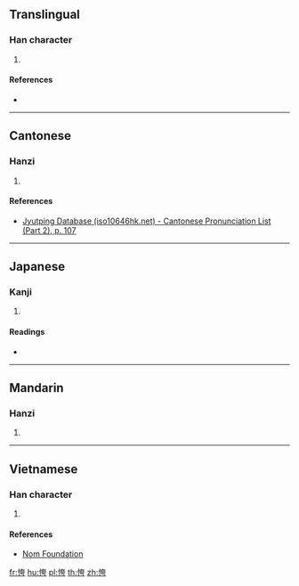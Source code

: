 {{character info/new}}
==Translingual==

===Han character===
{{Han char|rn=61|rad=心|as=06|sn=9|four=|canj=PKMS|ids=⿰忄夸}}

# {{defn|Han|sort=心06}}

====References====
* {{Han ref|kx=0384.210|dkj=10563|dj=0715.040|hdz=42294.120|uh=6057|ud=24663}}

----

==Cantonese==

===Hanzi===
{{yue-hanzi|jyut=[[fu1]]|y=fu1}}

# {{defn|lang=yue|sort=心06}}

====References====
* [http://www.iso10646hk.net/jp/document/download.jsp Jyutping Database (iso10646hk.net) - Cantonese Pronunciation List (Part 2), p. 107]

----

==Japanese==

===Kanji===
{{ja-kanji|grade=|rs=心06}}

# {{defn|lang=ja|sort=心06}}

====Readings====
* {{ja-readings|on=[[こ]] (ko), [[く]] (ku), [[か]] (ka), [[け]] (ke)|kun=[[おそれる]] (osoreru), [[うれえる]] (ureeru), [[ほこる]] (hokoru)}}

----

==Mandarin==

===Hanzi===
{{cmn-hanzi|pin=[[hū]] (hu1), [[kuǎ]] ([[kua3]])|wg=hu<sup>1</sup>, k'ua<sup>3</sup>}}

# {{defn|lang=cmn|sort=心06}}

----

==Vietnamese==

===Han character===
{{vi-readings|rs=心06|hanviet=[[khoé]], [[khoa]], [[khoe]]}}

# {{defn|lang=vi|sort=心06}}

====References====
* [http://nomfoundation.org/common/nom_details.php?codepoint=6057 Nom Foundation]

[[fr:恗]]
[[hu:恗]]
[[pl:恗]]
[[th:恗]]
[[zh:恗]]